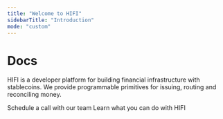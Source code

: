 ```yaml
---
title: "Welcome to HIFI"
sidebarTitle: "Introduction"
mode: "custom"
---
```


<div className="hero-section">
  <div id="flowing-light-container" className="flowing-light-container"></div>
  <div className="hero-content">
    <h1 className="hero-title">Docs</h1>
    <p className="hero-description">
      HIFI is a developer platform for building financial infrastructure with
      stablecoins. We provide programmable primitives for issuing, routing and
      reconciling money.
    </p>
    <section className="setup-section">
      <Columns cols={2}>
        <Card
          title="Request access"
          href="https://dashboard.hifibridge.com/login?request_access=true"
        >
          Schedule a call with our team
        </Card>
        <Card title="Explore the API" href="/overview">
          Learn what you can do with HIFI
        </Card>
      </Columns>
    </section>
  </div>
</div>

